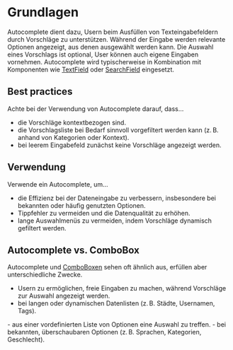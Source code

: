 # Grundlagen

Autocomplete dient dazu, Usern beim Ausfüllen von Texteingabefeldern durch Vorschläge zu unterstützen. Während der Eingabe werden relevante Optionen angezeigt, aus denen ausgewählt werden kann. Die Auswahl eines Vorschlags ist optional, User können auch eigene Eingaben vornehmen. Autocomplete wird typischerweise in Kombination mit Komponenten wie [TextField](/03-components/form-controls/text-field) oder [SearchField](/03-components/form-controls/search-field) eingesetzt.

## Best practices
Achte bei der Verwendung von Autocomplete darauf, dass…
* die Vorschläge kontextbezogen sind.
* die Vorschlagsliste bei Bedarf sinnvoll vorgefiltert werden kann (z. B. anhand von Kategorien oder Kontext).
* bei leerem Eingabefeld zunächst keine Vorschläge angezeigt werden.


## Verwendung
Verwende ein Autocomplete, um…
* die Effizienz bei der Dateneingabe zu verbessern, insbesondere bei bekannten oder häufig genutzten Optionen.
* Tippfehler zu vermeiden und die Datenqualität zu erhöhen.
* lange Auswahlmenüs zu vermeiden, indem Vorschläge dynamisch gefiltert werden.

## Autocomplete vs. ComboBox

Autocomplete und [ComboBoxen](/03-components/form-controls/combo-box) sehen oft ähnlich aus, erfüllen aber unterschiedliche Zwecke.
<DoAndDont> 
<Plain heading="Verwende Autocomplete, um z. B. …"> 
- Usern zu ermöglichen, freie Eingaben zu machen, während Vorschläge zur Auswahl angezeigt werden. 
- bei langen oder dynamischen Datenlisten (z. B. Städte, Usernamen, Tags). 
</Plain>

<Plain heading="Verwende ComboBox, um z. B. …"> 
- aus einer vordefinierten Liste von Optionen eine Auswahl zu treffen.
- bei bekannten, überschaubaren Optionen (z. B. Sprachen, Kategorien, Geschlecht).
</Plain>
</DoAndDont>
